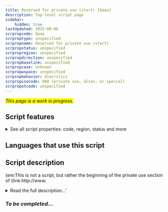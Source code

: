 ```yaml
---
title: Reserved for private use (start) [Qaaa]
description: Top-level script page
sidebar:
    hidden: true
lastUpdated: 2025-08-06
scrpropcode: Qaaa
scrproptype: unspecified
scrpropname: Reserved for private use (start)
scrpropstatus: unspecified
scrpropregion: unspecified
scrpropdirection: unspecified
scrpropbaseline: unspecified
scrpropcase: unknown
scrpropwspace: unspecified
scrpropbehavior: diacritics
scrpropisocode: 900 (private use, alias, or special)
scrpropotcode: unspecified
---
```


<span style='background-color:yellow'>_This page is a work in progress._</span>


## Script features

<details>
<summary> See all script properties: code, region, status and more</summary>
<ScriptInfo />
</details>

## Languages that use this script

<WsList script='Qaaa' wsMax='5' />

## Script description

  {em:This is not a script, but rather the beginning of the private use section of {link:http://www.

<details><summary>Read the full description...'</summary>_Not yet available._</details>

### _To be completed..._

